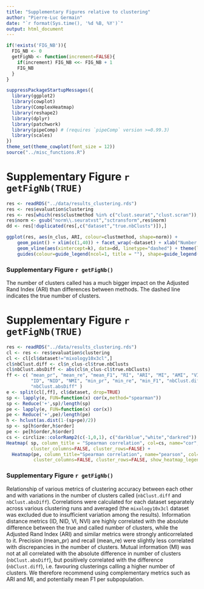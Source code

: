 ```yaml
---
title: "Supplementary Figures relative to clustering"
author: "Pierre-Luc Germain"
date: "`r format(Sys.time(), '%d %B, %Y')`"
output: html_document
---
```


```r
if(!exists('FIG_NB')){
  FIG_NB <- 0
  getFigNb <- function(increment=FALSE){
    if(increment) FIG_NB <<- FIG_NB + 1
    FIG_NB
  }
}

suppressPackageStartupMessages({
  library(ggplot2)
  library(cowplot)
  library(ComplexHeatmap)
  library(reshape2)
  library(dplyr)
  library(patchwork)
  library(pipeComp) # (requires `pipeComp` version >=0.99.3)
  library(scales)
})
theme_set(theme_cowplot(font_size = 12))
source("../misc_functions.R")
```


# Supplementary Figure `r getFigNb(TRUE)`

```r
res <- readRDS("../data/results_clustering.rds")
res <- res$evaluation$clustering
res <- res[which(res$clustmethod %in% c("clust.seurat","clust.scran")),]
res$norm <- gsub("norm\\.seuratvst","sctransform",res$norm)
dd <- res[!duplicated(res[,c("dataset","true.nbClusts")]),]
```

```r
ggplot(res, aes(n_clus, ARI, colour=clustmethod, shape=norm)) + 
    geom_point() + xlim(c(1,40)) + facet_wrap(~dataset) + xlab("Number of clusters") +
    geom_vline(aes(xintercept=k), data=dd, linetype="dashed") + theme(legend.position="bottom") + 
    guides(colour=guide_legend(ncol=1, title = ""), shape=guide_legend(ncol=1, title=""))
```


### Supplementary Figure `r getFigNb()`
The number of clusters called has a much bigger impact on the Adjusted Rand Index (ARI) than differences between methods. The dashed line indicates the true number of clusters.


# Supplementary Figure `r getFigNb(TRUE)`

```r
res <- readRDS("../data/results_clustering.rds")
cl <- res <- res$evaluation$clustering
cl <- cl[cl$dataset!="mixology10x3cl",]
cl$nbClust.diff <- cl$n_clus-cl$true.nbClusts
cl$nbClust.absDiff <- abs(cl$n_clus-cl$true.nbClusts)
ff <- c( "mean_pr", "mean_re", "mean_F1", "RI", "ARI", "MI", "AMI", "VI", "NVI", 
         "ID", "NID", "NMI", "min_pr", "min_re", "min_F1", "nbClust.diff",
         "nbClust.absDiff" )
e <- split(cl[,ff], cl$dataset, drop=TRUE)
sp <- lapply(e, FUN=function(x) cor(x,method="spearman"))
sp <- Reduce('+',sp)/length(sp)
pe <- lapply(e, FUN=function(x) cor(x))
pe <- Reduce('+',pe)/length(pe)
h <- hclust(as.dist(1-(sp+pe)/2))
sp <- sp[h$order,h$order]
pe <- pe[h$order,h$order]
cs <- circlize::colorRamp2(c(-1,0,1), c("darkblue","white","darkred"))
Heatmap( sp, column_title = "Spearman correlation", col=cs, name="cor", 
         cluster_columns=FALSE, cluster_rows=FALSE) + 
  Heatmap(pe, column_title="Spearman correlation", name="pearson", col=cs,
          cluster_columns=FALSE, cluster_rows=FALSE, show_heatmap_legend=FALSE)
```

### Supplementary Figure `r getFigNb()`
Relationship of various metrics of clustering accuracy between each other and with variations in the number of clusters called (`nbClust.diff` and `nbClust.absDiff`). Correlations were calculated for each dataset separately across various clustering runs and averaged (the `mixology10x3cl` dataset was excluded due to insufficient variation among the results). Information distance metrics (ID, NID, VI, NVI) are highly correlated with the absolute difference between the true and called number of clusters, while the Adjusted Rand Index (ARI) and similar metrics were strongly anticorrelated to it. Precision (mean_pr) and recall (mean_re) were slightly less correlated with discrepancies in the number of clusters. Mutual information (MI) was not at all correlated with the absolute difference in number of clusters (`nbClust.absDiff`), but positively correlated with the difference (`nbClust.diff`), i.e. favouring clusterings calling a higher number of clusters. We therefore recommend using complementary metrics such as ARI and MI, and potentially mean F1 per subpopulation.

\newpage
